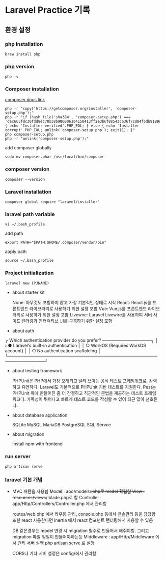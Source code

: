# Laravel Practice 기록

## 환경 설정

### php installation

```
brew install php
```

### php version
``` 
php -v
```


### Composer installation

[composer docs link](https://getcomposer.org/doc/00-intro.md#installation-linux-unix-macos)
```
php -r "copy('https://getcomposer.org/installer', 'composer-setup.php');"
php -r "if (hash_file('sha384', 'composer-setup.php') === 'dac665fdc30fdd8ec78b38b9800061b4150413ff2e3b6f88543c636f7cd84f6db9189d43a81e5503cda447da73c7e5b6') { echo 'Installer verified'.PHP_EOL; } else { echo 'Installer corrupt'.PHP_EOL; unlink('composer-setup.php'); exit(1); }"
php composer-setup.php
php -r "unlink('composer-setup.php');"
```

add composer globally
```
sudo mv composer.phar /usr/local/bin/composer
```

### composer version
```
composer --version
```



### Laravel installation

```
composer global require "laravel/installer"
```

### laravel path variable 
```
vi ~/.bash_profile
```

add path
```
export PATH="$PATH:$HOME/.composer/vendor/bin"
```

apply path 
```
source ~/.bash_profile
```


### Project initialization
```
laravel new (PJNAME)
```

- about starter kit

    None: 아무것도 포함하지 않고 가장 기본적인 상태로 시작
    React: React.js를 프론트엔드 라이브러리로 사용하기 위한 설정 포함
    Vue: Vue.js를 프론트엔드 라이브러리로 사용하기 위한 설정 포함
    Livewire: Laravel Livewire를 사용하여 서버 사이드 렌더링과 인터랙티브 UI를 구축하기 위한 설정 포함

- about auth


 ┌ Which authentication provider do you prefer? ────────────────┐
 │ › ● Laravel's built-in authentication                        │
 │   ○ WorkOS (Requires WorkOS account)                         │
 │   ○ No authentication scaffolding                            │
 └──────────────────────────────────────────────────────────────┘

- about testing framework

    PHPUnit은 PHP에서 가장 오래되고 널리 쓰이는 공식 테스트 프레임워크로, 강력하고 유연하다. Laravel도 기본적으로 PHPUnit 기반 테스트를 지원한다.
    Pest는 PHPUnit 위에 만들어진 좀 더 간결하고 직관적인 문법을 제공하는 테스트 프레임워크다. 가독성이 뛰어나고 빠르게 테스트 코드를 작성할 수 있어 최근 많이 선호된다.

- about database application

    SQLite
    MySQL
    MariaDB
    PostgreSQL
    SQL Servce

- about migration

    install npm with frontend

### run server
```
php artisan serve
```


### laravel 기본 개념

- MVC 패턴을 사용함
    Model : aoo/models/~~.php로 model 확립함
    View : resources/views/~~.blade.php로 함
    Controller : app/Http/Controllers/Controller.php 에서 관리함

    routes/web.php 에서 라우팅 관리, console.php 등에서 콘솔관리 등을 담당함
    또한 react 사용한다면 Inertia 에서 react 컴포넌트 랜더링해서 사용할 수 있음
    
    DB 같은경우는 model 변경 시 migration 필수로 만들어서 해줘야함. 그리고 migration 파일 일일이 만들어야하는듯
    Middleware : app/Http/Middleware 에서 관리
    서버 실행 php artisan serve 로 실행
    
    CORS나 기타 서버 설정은 config/에서 관리함
